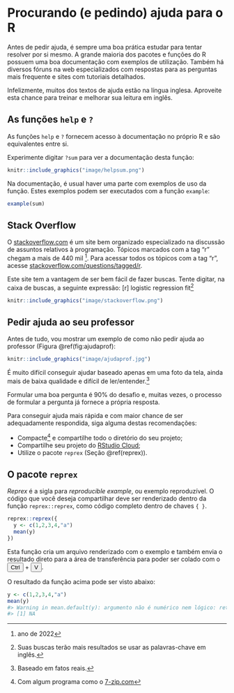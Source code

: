 

# Procurando (e pedindo) ajuda para o R

Antes de pedir ajuda, é sempre uma boa prática estudar para tentar resolver por si mesmo. A grande maioria dos pacotes e funções do R possuem uma boa documentação com exemplos de utilização. Também há diversos fóruns na web especializados com respostas para as perguntas mais frequente e sites com tutoriais detalhados.

Infelizmente, muitos dos textos de ajuda estão na língua inglesa. Aproveite esta chance para treinar e melhorar sua leitura em inglês.

## As funções `help` e `?`

As funções  `help` e `?` fornecem acesso à documentação no próprio R e são equivalentes entre si.

Experimente digitar `?sum` para ver a documentação desta função:

```r
knitr::include_graphics("image/helpsum.png")
```

Na documentação, é usual haver uma parte com exemplos de uso da função. Estes exemplos podem ser executados com a função `example`:

```r
example(sum) 
```


## Stack Overflow

O [stackoverflow.com](https://stackoverflow.com/) é um site bem organizado especializado na discussão de assuntos relativos à programação. Tópicos marcados com a tag "r" chegam a mais de 440 mil ^[ano de 2022]. Para acessar todos os tópicos com a tag "r", acesse [stackoverflow.com/questions/tagged/r](https://stackoverflow.com/questions/tagged/r).

Este site tem a vantagem de ser bem fácil de fazer buscas. Tente digitar, na caixa de buscas, a seguinte expressão: [r] logistic regression fit^[Suas buscas terão mais resultados se usar as palavras-chave em inglês.]

```r
knitr::include_graphics("image/stackoverflow.png")
```


## Pedir ajuda ao seu professor {#ajuda-professor}


Antes de tudo, vou mostrar um exemplo de como não pedir ajuda ao professor (Figura \@ref(fig:ajudaprof):


```r
knitr::include_graphics("image/ajudaprof.jpg")
```

É muito difícil conseguir ajudar baseado apenas em uma foto da tela, ainda mais de baixa qualidade e difícil de ler/entender.^[Baseado em fatos reais.]

Formular uma boa pergunta é 90% do desafio e, muitas vezes, o processo de formular a pergunta já fornece a própria resposta.

Para conseguir ajuda mais rápida e com maior chance de ser adequadamente respondida, siga alguma destas recomendações: 


* Compacte^[Com algum programa como o [7-zip.com](https://www.7-zip.org/)] e compartilhe todo o diretório do seu projeto;
* Compartilhe seu projeto do [RStudio Cloud](https://biostat.tolentino.pro.br/intro-r.html#rcloud);
* Utilize o pacote `reprex` (Seção \@ref(reprex)).




## O pacote `reprex` {#reprex}

*Reprex* é a sigla para *reproducible example*, ou exemplo reproduzível. O código que você deseja compartilhar deve ser renderizado dentro da função `reprex::reprex`, como código completo dentro de chaves `{ }`.

```r
reprex::reprex({
  y <- c(1,2,3,4,"a")
  mean(y)
})
```

Esta função cria um arquivo renderizado com o exemplo e também envia o resultado direto para a área de transferência para poder ser colado com o <button>Ctrl</button> + <button>V</button>.

 O resultado da função acima pode ser visto abaixo:



``` r
y <- c(1,2,3,4,"a")
mean(y)
#> Warning in mean.default(y): argumento não é numérico nem lógico: retornando NA
#> [1] NA
```

















